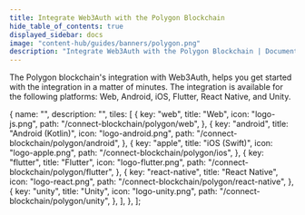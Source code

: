 ```yaml
---
title: Integrate Web3Auth with the Polygon Blockchain
hide_table_of_contents: true
displayed_sidebar: docs
image: "content-hub/guides/banners/polygon.png"
description: "Integrate Web3Auth with the Polygon Blockchain | Documentation - Web3Auth"
---
```



<SEO
  title="Integrate Web3Auth with the Polygon Blockchain"
  description="Integrate Web3Auth with the Polygon Blockchain | Documentation - Web3Auth"
  image="https://web3auth.io/docs/content-hub/guides/banners/polygon.png"
  slug="/connect-blockchain/evm/polygon"
/>

The Polygon blockchain's integration with Web3Auth, helps you get started with the integration in a matter of minutes. The integration is available
for the following platforms: Web, Android, iOS, Flutter, React Native, and Unity.

  {
    name: "",
    description: "",
    tiles: [
      {
        key: "web",
        title: "Web",
        icon: "logo-js.png",
        path: "/connect-blockchain/polygon/web",
      },
      {
        key: "android",
        title: "Android (Kotlin)",
        icon: "logo-android.png",
        path: "/connect-blockchain/polygon/android",
      },
      {
        key: "apple",
        title: "iOS (Swift)",
        icon: "logo-apple.png",
        path: "/connect-blockchain/polygon/ios",
      },
      {
        key: "flutter",
        title: "Flutter",
        icon: "logo-flutter.png",
        path: "/connect-blockchain/polygon/flutter",
      },
      {
        key: "react-native",
        title: "React Native",
        icon: "logo-react.png",
        path: "/connect-blockchain/polygon/react-native",
      },
      {
        key: "unity",
        title: "Unity",
        icon: "logo-unity.png",
        path: "/connect-blockchain/polygon/unity",
      },
    ],
  },
];

<Tiles tileGroups={Polygon} />
